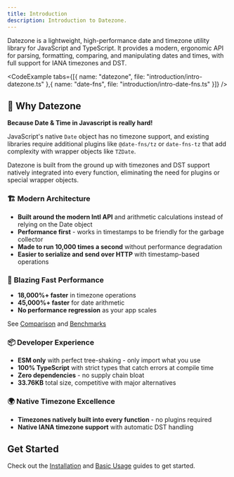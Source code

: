 ```yaml
---
title: Introduction
description: Introduction to Datezone.
---
```




Datezone is a lightweight, high-performance date and timezone utility library for JavaScript and TypeScript. It provides a modern, ergonomic API for parsing, formatting, comparing, and manipulating dates and times, with full support for IANA timezones and DST.

<CodeExample tabs={[{ name: "datezone", file: "introduction/intro-datezone.ts" },{ name: "date-fns", file: "introduction/intro-date-fns.ts" }]} />

## 🎯 Why Datezone

**Because Date & Time in Javascript is really hard!**

JavaScript's native `Date` object has no timezone support, and existing libraries require additional plugins like `@date-fns/tz` or `date-fns-tz` that add complexity with wrapper objects like `TZDate`.

Datezone is built from the ground up with timezones and DST support natively integrated into every function, eliminating the need for plugins or special wrapper objects.

### 🏗️ **Modern Architecture**
- **Built around the modern Intl API** and arithmetic calculations instead of relying on the Date object
- **Performance first** - works in timestamps to be friendly for the garbage collector
- **Made to run 10,000 times a second** without performance degradation
- **Easier to serialize and send over HTTP** with timestamp-based operations

### 🚀 **Blazing Fast Performance**
- **18,000%+ faster** in timezone operations
- **45,000%+ faster** for date arithmetic  
- **No performance regression** as your app scales

See [Comparison](/docs/comparison) and [Benchmarks](/benchmarks/comparison-report)

### 📦 **Developer Experience**
- **ESM only** with perfect tree-shaking - only import what you use
- **100% TypeScript** with strict types that catch errors at compile time
- **Zero dependencies** - no supply chain bloat
- **33.76KB** total size, competitive with major alternatives

### 🌍 **Native Timezone Excellence**
- **Timezones natively built into every function** - no plugins required
- **Native IANA timezone support** with automatic DST handling

## Get Started

Check out the [Installation](/docs/installation) and [Basic Usage](/docs/basic-usage) guides to get started. 